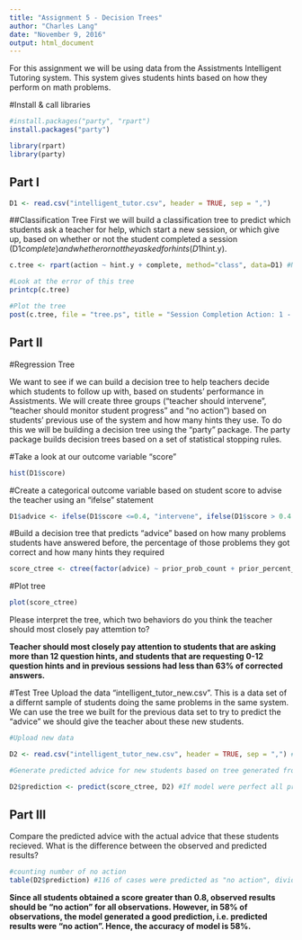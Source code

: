 ```yaml
---
title: "Assignment 5 - Decision Trees"
author: "Charles Lang"
date: "November 9, 2016"
output: html_document
---
```

For this assignment we will be using data from the Assistments Intelligent Tutoring system. This system gives students hints based on how they perform on math problems. 

#Install & call libraries
```r
#install.packages("party", "rpart")
install.packages("party")

library(rpart)
library(party)
```

## Part I
```r
D1 <- read.csv("intelligent_tutor.csv", header = TRUE, sep = ",")
```

##Classification Tree
First we will build a classification tree to predict which students ask a teacher for help, which start a new session, or which give up, based on whether or not the student completed a session (D1$complete) and whether or not they asked for hints (D1$hint.y). 
```r

c.tree <- rpart(action ~ hint.y + complete, method="class", data=D1) #Notice the standard R notion for a formula X ~ Y

#Look at the error of this tree
printcp(c.tree)

#Plot the tree
post(c.tree, file = "tree.ps", title = "Session Completion Action: 1 - Ask teacher, 2 - Start new session, 3 - Give up")

```
## Part II

#Regression Tree

We want to see if we can build a decision tree to help teachers decide which students to follow up with, based on students' performance in Assistments. We will create three groups ("teacher should intervene", "teacher should monitor student progress" and "no action") based on students' previous use of the system and how many hints they use. To do this we will be building a decision tree using the "party" package. The party package builds decision trees based on a set of statistical stopping rules.

#Take a look at our outcome variable "score"
```r
hist(D1$score)
```

#Create a categorical outcome variable based on student score to advise the teacher using an "ifelse" statement
```r
D1$advice <- ifelse(D1$score <=0.4, "intervene", ifelse(D1$score > 0.4 & D1$score <=0.8, "monitor", "no action"))
```

#Build a decision tree that predicts "advice" based on how many problems students have answered before, the percentage of those problems they got correct and how many hints they required
```r
score_ctree <- ctree(factor(advice) ~ prior_prob_count + prior_percent_correct + hints, D1)
```

#Plot tree
```r
plot(score_ctree)
```

Please interpret the tree, which two behaviors do you think the teacher should most closely pay attemtion to?

**Teacher should most closely pay attention to students that are asking more than 12 question hints, and students that are requesting  0-12 question hints and in previous sessions had less than 63% of corrected answers.**

#Test Tree
Upload the data "intelligent_tutor_new.csv". This is a data set of a differnt sample of students doing the same problems in the same system. We can use the tree we built for the previous data set to try to predict the "advice" we should give the teacher about these new students. 

```r
#Upload new data

D2 <- read.csv("intelligent_tutor_new.csv", header = TRUE, sep = ",") #In this dataset all students obtained 100% of all corrected answers.

#Generate predicted advice for new students based on tree generated from old students

D2$prediction <- predict(score_ctree, D2) #If model were perfect all prediction would be "no action".

``` 
## Part III
Compare the predicted advice with the actual advice that these students recieved. What is the difference between the observed and predicted results?

```r

#counting number of no action
table(D2$prediction) #116 of cases were predicted as "no action", divided by the number of observations, the percentage of correct prediction is 58%
```

**Since all students obtained a score greater than 0.8, observed results should be "no action" for all observations. However, in 58% of observations, the model generated a good prediction, i.e. predicted results were "no action". Hence, the accuracy of model is 58%.**

